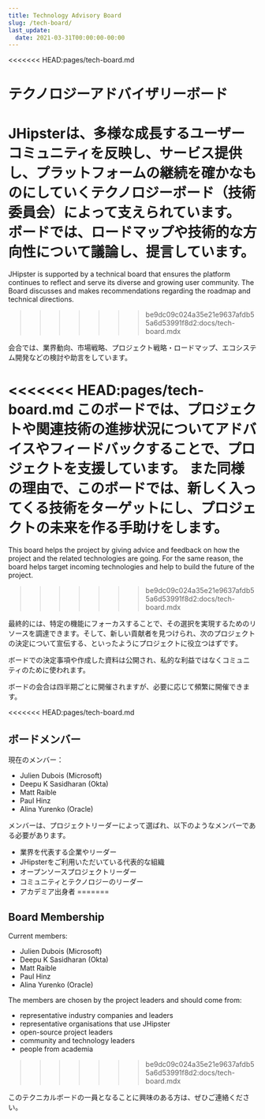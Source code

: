 ```yaml
---
title: Technology Advisory Board
slug: /tech-board/
last_update:
  date: 2021-03-31T00:00:00-00:00
---
```


<<<<<<< HEAD:pages/tech-board.md
# テクノロジーアドバイザリーボード

JHipsterは、多様な成長するユーザーコミュニティを反映し、サービス提供し、プラットフォームの継続を確かなものにしていくテクノロジーボード（技術委員会）によって支えられています。
ボードでは、ロードマップや技術的な方向性について議論し、提言しています。
=======
JHipster is supported by a technical board that ensures the platform continues to reflect and serve its diverse and growing user community. The Board discusses and makes recommendations regarding the roadmap and technical directions.
>>>>>>> be9dc09c024a35e21e9637afdb55a6d53991f8d2:docs/tech-board.mdx

会合では、業界動向、市場戦略、プロジェクト戦略・ロードマップ、エコシステム開発などの検討や助言をしています。

<<<<<<< HEAD:pages/tech-board.md
このボードでは、プロジェクトや関連技術の進捗状況についてアドバイスやフィードバックすることで、プロジェクトを支援しています。
また同様の理由で、このボードでは、新しく入ってくる技術をターゲットにし、プロジェクトの未来を作る手助けをします。
=======
This board helps the project by giving advice and feedback on how the project and the related technologies are going. For the same reason, the board helps target incoming technologies and help to build the future of the project.
>>>>>>> be9dc09c024a35e21e9637afdb55a6d53991f8d2:docs/tech-board.mdx

最終的には、特定の機能にフォーカスすることで、その選択を実現するためのリソースを調達できます。そして、新しい貢献者を見つけられ、次のプロジェクトの決定について宣伝する、といったようにプロジェクトに役立つはずです。

ボードでの決定事項や作成した資料は公開され、私的な利益ではなくコミュニティのために使われます。

ボードの会合は四半期ごとに開催されますが、必要に応じて頻繁に開催できます。

<<<<<<< HEAD:pages/tech-board.md
## ボードメンバー

現在のメンバー：
* Julien Dubois (Microsoft)
* Deepu K Sasidharan (Okta)
* Matt Raible
* Paul Hinz
* Alina Yurenko (Oracle)

メンバーは、プロジェクトリーダーによって選ばれ、以下のようなメンバーである必要があります。
* 業界を代表する企業やリーダー
* JHipsterをご利用いただいている代表的な組織
* オープンソースプロジェクトリーダー
* コミュニティとテクノロジーのリーダー
* アカデミア出身者
=======

## Board Membership

Current members:

- Julien Dubois (Microsoft)
- Deepu K Sasidharan (Okta)
- Matt Raible
- Paul Hinz
- Alina Yurenko (Oracle)

The members are chosen by the project leaders and should come from:

- representative industry companies and leaders
- representative organisations that use JHipster
- open-source project leaders
- community and technology leaders
- people from academia
>>>>>>> be9dc09c024a35e21e9637afdb55a6d53991f8d2:docs/tech-board.mdx

このテクニカルボードの一員となることに興味のある方は、ぜひご連絡ください。
